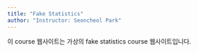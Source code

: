```yaml
---
title: "Fake Statistics"
author: "Instructor: Seoncheol Park"
---
```


이 course 웹사이트는 가상의 fake statistics course 웹사이트입니다.